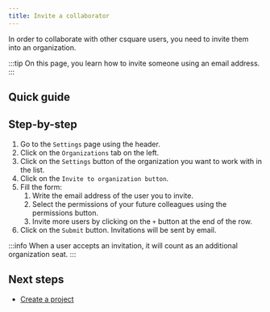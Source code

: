 ```yaml
---
title: Invite a collaborator
---
```



In order to collaborate with other csquare users, you need to invite them into an organization.

:::tip
On this page, you learn how to invite someone using an email address.
:::

## Quick guide

<VideoPlayer src="/static/videos/organizations-invite-a-collaborator.webm" />

## Step-by-step

1. Go to the `Settings` page using the header.
2. Click on the `Organizations` tab on the left.
3. Click on the `Settings` button of the organization you want to work with in the list.
4. Click on the `Invite to organization button`.
5. Fill the form:
   1. Write the email address of the user you to invite.
   2. Select the permissions of your future colleagues using the permissions button.
   3. Invite more users by clicking on the `+` button at the end of the row.
6. Click on the `Submit` button. Invitations will be sent by email.

:::info
When a user accepts an invitation, it will count as an additional organization seat.
:::

## Next steps

- [Create a project](../projects/create-a-project)
